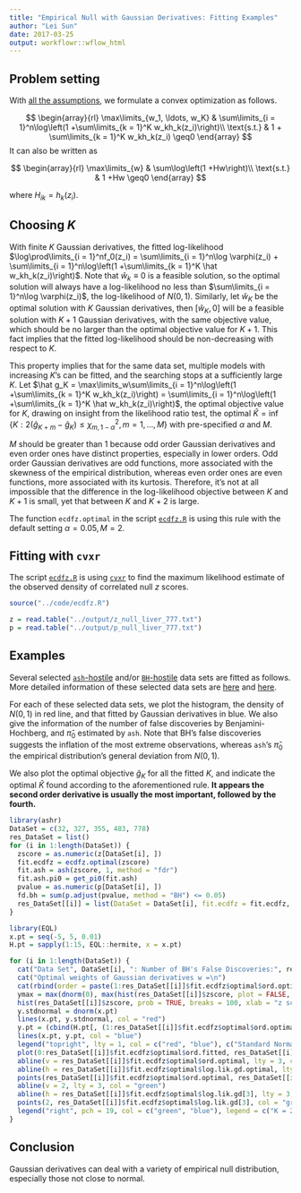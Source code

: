 ```yaml
---
title: "Empirical Null with Gaussian Derivatives: Fitting Examples"
author: "Lei Sun"
date: 2017-03-25
output: workflowr::wflow_html
---
```






## Problem setting

With [all the assumptions](gaussian_derivatives.html), we formulate a convex optimization as follows.

$$
\begin{array}{rl}
\max\limits_{w_1, \ldots, w_K} & \sum\limits_{i = 1}^n\log\left(1 +\sum\limits_{k = 1}^K w_kh_k(z_i)\right)\\
\text{s.t.} & 
1 + \sum\limits_{k = 1}^K w_kh_k(z_i) \geq0
\end{array}
$$
It can also be written as

$$
\begin{array}{rl}
\max\limits_{w} & \sum\log\left(1 +Hw\right)\\
\text{s.t.} & 
1 +Hw \geq0
\end{array}
$$

where $H_{ik} = h_k(z_i)$.

## Choosing $K$

With finite $K$ Gaussian derivatives, the fitted log-likelihood $\log\prod\limits_{i = 1}^nf_0(z_i) = \sum\limits_{i = 1}^n\log \varphi(z_i) + \sum\limits_{i = 1}^n\log\left(1 +\sum\limits_{k = 1}^K \hat w_kh_k(z_i)\right)$.  Note that $\hat w_k \equiv 0$ is a feasible solution, so the optimal solution will always have a log-likelihood no less than $\sum\limits_{i = 1}^n\log \varphi(z_i)$, the log-likelihood of $N(0, 1)$.  Similarly, let $\hat w_K$ be the optimal solution with $K$ Gaussian derivatives, then $[\hat w_K, 0]$ will be a feasible solution with $K + 1$ Gaussian derivatives, with the same objective value, which should be no larger than the optimal objective value for $K + 1$.  This fact implies that the fitted log-likelihood should be non-decreasing with respect to $K$.

This property implies that for the same data set, multiple models with increasing $K$'s can be fitted, and the searching stops at a sufficiently large $K$.  Let $\hat g_K = \max\limits_w\sum\limits_{i = 1}^n\log\left(1 +\sum\limits_{k = 1}^K w_kh_k(z_i)\right) = \sum\limits_{i = 1}^n\log\left(1 +\sum\limits_{k = 1}^K \hat w_kh_k(z_i)\right)$, the optimal objective value for $K$, drawing on insight from the likelihood ratio test, the optimal $\hat K = \inf\left\{K: 2(\hat g_{K + m} - \hat g_K) \leq \chi_{m, 1-\alpha}^2, m = 1, \ldots, M\right\}$ with pre-specified $\alpha$ and $M$.

$M$ should be greater than $1$ because odd order Gaussian derivatives and even order ones have distinct properties, especially in lower orders.  Odd order Gaussian derivatives are odd functions, more associated with the skewness of the empirical distribution, whereas even order ones are even functions, more associated with its kurtosis.  Therefore, it's not at all impossible that the difference in the log-likelihood objective between $K$ and $K + 1$ is small, yet that between $K$ and $K + 2$ is large.

The function `ecdfz.optimal` in the script [`ecdfz.R`](https://github.com/LSun/truncash/blob/master/code/ecdfz.R) is using this rule with the default setting $\alpha = 0.05, M = 2$.

## Fitting with `cvxr`

The script [`ecdfz.R`](https://github.com/LSun/truncash/blob/master/code/ecdfz.R) is using [`cvxr`](https://github.com/anqif/cvxr) to find the maximum likelihood estimate of the observed density of correlated null $z$ scores.

```r
source("../code/ecdfz.R")
```

```r
z = read.table("../output/z_null_liver_777.txt")
p = read.table("../output/p_null_liver_777.txt")
```

## Examples

Several selected [`ash`-hostile](correlated_z_2.html) and/or [`BH`-hostile](correlated_z_3.Rmd) data sets are fitted as follows.  More detailed information of these selected data sets are [here](correlated_z_2.html) and [here](correlated_z_3.Rmd).

For each of these selected data sets, we plot the histogram, the density of $N(0, 1)$ in red line, and that fitted by Gaussian derivatives in blue.  We also give the information of the number of false discoveries by Benjamini-Hochberg, and $\hat\pi_0$ estimated by `ash`.  Note that BH's false discoveries suggests the inflation of the most extreme observations, whereas `ash`'s $\hat\pi_0$ the empirical distribution's general deviation from $N(0, 1)$.

We also plot the optimal objective $\hat g_K$ for all the fitted $K$, and indicate the optimal $\hat K$ found according to the aforementioned rule.  **It appears the second order derivative is usually the most important, followed by the fourth.**

```r
library(ashr)
DataSet = c(32, 327, 355, 483, 778)
res_DataSet = list()
for (i in 1:length(DataSet)) {
  zscore = as.numeric(z[DataSet[i], ])
  fit.ecdfz = ecdfz.optimal(zscore)
  fit.ash = ash(zscore, 1, method = "fdr")
  fit.ash.pi0 = get_pi0(fit.ash)
  pvalue = as.numeric(p[DataSet[i], ])
  fd.bh = sum(p.adjust(pvalue, method = "BH") <= 0.05)
  res_DataSet[[i]] = list(DataSet = DataSet[i], fit.ecdfz = fit.ecdfz, fit.ash = fit.ash, fit.ash.pi0 = fit.ash.pi0, fd.bh = fd.bh, zscore = zscore, pvalue = pvalue)
}
```

```r
library(EQL)
x.pt = seq(-5, 5, 0.01)
H.pt = sapply(1:15, EQL::hermite, x = x.pt)
```

```r
for (i in 1:length(DataSet)) {
  cat("Data Set", DataSet[i], ": Number of BH's False Discoveries:", res_DataSet[[i]]$fd.bh, "; ASH's pihat0 =", res_DataSet[[i]]$fit.ash.pi0, "; Chosen number of Gaussian derivatives K =", res_DataSet[[i]]$fit.ecdfz$optimal$ord.optimal, "\n")
  cat("Optimal weights of Gaussian derivatives w =\n")
  cat(rbind(order = paste(1:res_DataSet[[i]]$fit.ecdfz$optimal$ord.optimal, ":"), weight = paste(res_DataSet[[i]]$fit.ecdfz$optimal$w.optimal, ";")), sep = " ")
  ymax = max(dnorm(0), max(hist(res_DataSet[[i]]$zscore, plot = FALSE, breaks = 100)$density))
  hist(res_DataSet[[i]]$zscore, prob = TRUE, breaks = 100, xlab = "z score", main = bquote("Histogram of Data Set"~.(res_DataSet[[i]]$DataSet)), ylim = c(0, ymax))
  y.stdnormal = dnorm(x.pt)
  lines(x.pt, y.stdnormal, col = "red")
  y.pt = (cbind(H.pt[, (1:res_DataSet[[i]]$fit.ecdfz$optimal$ord.optimal)]) %*% res_DataSet[[i]]$fit.ecdfz$optimal$w.optimal + 1) * y.stdnormal
  lines(x.pt, y.pt, col = "blue")
  legend("topright", lty = 1, col = c("red", "blue"), c("Standard Normal", "Gaussian Derivatives"))
  plot(0:res_DataSet[[i]]$fit.ecdfz$optimal$ord.fitted, res_DataSet[[i]]$fit.ecdfz$optimal$log.lik.gd, xlab = "Highest order of Gaussian derivatives K", ylab = expression(paste("Optimal objective ", hat(g)[K])), main = "Log-likelihood increase from N(0, 1)")
  abline(v = res_DataSet[[i]]$fit.ecdfz$optimal$ord.optimal, lty = 3, col = "blue")
  abline(h = res_DataSet[[i]]$fit.ecdfz$optimal$log.lik.gd.optimal, lty = 3, col = "blue")
  points(res_DataSet[[i]]$fit.ecdfz$optimal$ord.optimal, res_DataSet[[i]]$fit.ecdfz$optimal$log.lik.gd.optimal, col = "blue", pch = 19)
  abline(v = 2, lty = 3, col = "green")
  abline(h = res_DataSet[[i]]$fit.ecdfz$optimal$log.lik.gd[3], lty = 3, col = "green")
  points(2, res_DataSet[[i]]$fit.ecdfz$optimal$log.lik.gd[3], col = "green", pch = 19)
  legend("right", pch = 19, col = c("green", "blue"), legend = c("K = 2", expression(paste("Optimal ", hat(K)))))
}
```

## Conclusion

Gaussian derivatives can deal with a variety of empirical null distribution, especially those not close to normal.



